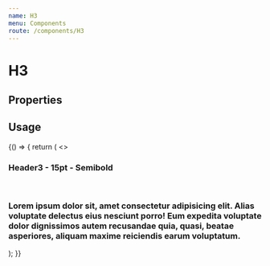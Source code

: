 ```yaml
---
name: H3
menu: Components
route: /components/H3
---
```



# H3

## Properties
<Props of={H3} />

## Usage

<Playground>
  {() => {
    return (
      <>
        <H3>Header3 - 15pt - Semibold</H3>
        <br />
        <H3 id="truncated-header" truncate  >Lorem ipsum dolor sit, amet consectetur adipisicing elit. Alias voluptate
          delectus eius nesciunt porro! Eum expedita voluptate dolor dignissimos autem
          recusandae quia, quasi, beatae asperiores, aliquam maxime reiciendis earum
          voluptatum.</H3>
      </>
    );
  }}
</Playground>

